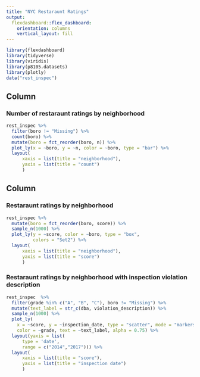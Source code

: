 ```yaml
---
title: "NYC Restaraunt Ratings"
output: 
  flexdashboard::flex_dashboard:
    orientation: columns
    vertical_layout: fill
---
```


```r
library(flexdashboard)
library(tidyverse)
library(viridis)
library(p8105.datasets)
library(plotly)
data("rest_inspec")
```


Column {data-width=650}
-----------------------------------------------------------------------

### Number of restaraunt ratings by neighborhood

```r
rest_inspec %>% 
  filter(boro != "Missing") %>% 
  count(boro) %>% 
  mutate(boro = fct_reorder(boro, n)) %>% 
  plot_ly(x = ~boro, y = ~n, color = ~boro, type = "bar") %>% 
  layout(
      xaxis = list(title = "neighborhood"), 
      yaxis = list(title = "count")
      )
```

Column {data-width=350}
-----------------------------------------------------------------------

### Restaraunt ratings by neighborhood

```r
rest_inspec %>% 
  mutate(boro = fct_reorder(boro, score)) %>% 
  sample_n(1000) %>% 
  plot_ly(y = ~score, color = ~boro, type = "box",
          colors = "Set2") %>% 
  layout(
      xaxis = list(title = "neighborhood"), 
      yaxis = list(title = "score")
      )
```

### Restaraunt ratings by neighborhood with inspection violation description

```r
rest_inspec  %>% 
  filter(grade %in% c("A", "B", "C"), boro != "Missing") %>%
  mutate(text_label = str_c(dba, violation_description)) %>% 
  sample_n(1000) %>% 
  plot_ly(
    x = ~score, y = ~inspection_date, type = "scatter", mode = "markers",
    color = ~grade, text = ~text_label, alpha = 0.75) %>% 
  layout(yaxis = list(
      type = 'date',
      range = c("2014","2017"))) %>% 
  layout(
      xaxis = list(title = "score"), 
      yaxis = list(title = "inspection date")
      )
```


